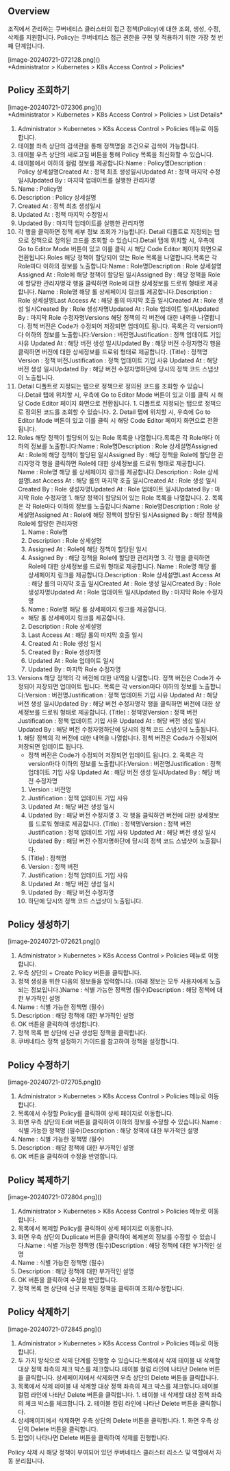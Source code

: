 
## Overview
조직에서 관리하는 쿠버네티스 클러스터의 접근 정책(Policy)에 대한 조회, 생성, 수정, 삭제를 지원합니다. Policy는 쿠버네티스 접근 권한을 구현 및 적용하기 위한 가장 첫 번째 단계입니다.

<p align="center">
<div>[image-20240721-072128.png]()</div>
*Administrator &gt; Kubernetes &gt; K8s Access Control &gt; Policies*
</p>

## Policy 조회하기
<p align="center">
<div>[image-20240721-072306.png]()</div>
*Administrator &gt; Kubernetes &gt; K8s Access Control &gt; Policies &gt; List Details*
</p>

1. Administrator > Kubernetes > K8s Access Control > Policies 메뉴로 이동합니다.
2. 테이블 좌측 상단의 검색란을 통해 정책명을 조건으로 검색이 가능합니다.
3. 테이블 우측 상단의 새로고침 버튼을 통해 Policy 목록을 최신화할 수 있습니다.
4. 테이블에서 이하의 컬럼 정보를 제공합니다:Name : Policy명Description : Policy 상세설명Created At : 정책 최초 생성일시Updated At : 정책 마지막 수정일시Updated By : 마지막 업데이트를 실행한 관리자명
  1. Name : Policy명
  2. Description : Policy 상세설명
  3. Created At : 정책 최초 생성일시
  4. Updated At : 정책 마지막 수정일시
  5. Updated By : 마지막 업데이트를 실행한 관리자명
5. 각 행을 클릭하면 정책 세부 정보 조회가 가능합니다. Detail 디폴트로 지정되는 탭으로 정책으로 정의된 코드를 조회할 수 있습니다.Detail 탭에 위치할 시, 우측에 Go to Editor Mode 버튼이 있고 이를 클릭 시 해당 Code Editor 페이지 화면으로 전환됩니다.Roles 해당 정책이 할당되어 있는 Role 목록을 나열합니다.목록은 각 Role마다 이하의 정보를 노출합니다:Name : Role명Description : Role 상세설명Assigned At : Role에 해당 정책이 할당된 일시Assigned By : 해당 정책을 Role에 할당한 관리자명각 행을 클릭하면 Role에 대한 상세정보를 드로워 형태로 제공합니다. Name : Role명 해당 롤 상세페이지 링크를 제공합니다.Description : Role 상세설명Last Access At : 해당 롤의 마지막 호출 일시Created At : Role 생성 일시Created By : Role 생성자명Updated At : Role 업데이트 일시Updated By : 마지막 Role 수정자명Versions 해당 정책의 각 버전에 대한 내역을 나열합니다. 정책 버전은 Code가 수정되어 저장되면 업데이트 됩니다. 목록은 각 version마다 이하의 정보를 노출합니다:Version : 버전명Justification : 정책 업데이트 기입 사유 Updated At : 해당 버전 생성 일시Updated By : 해당 버전 수정자명각 행을 클릭하면 버전에 대한 상세정보를 드로워 형태로 제공합니다. (Title) : 정책명Version : 정책 버전Justification : 정책 업데이트 기입 사유 Updated At : 해당 버전 생성 일시Updated By : 해당 버전 수정자명하단에 당시의 정책 코드 스냅샷이 노출됩니다.
  1. Detail 디폴트로 지정되는 탭으로 정책으로 정의된 코드를 조회할 수 있습니다.Detail 탭에 위치할 시, 우측에 Go to Editor Mode 버튼이 있고 이를 클릭 시 해당 Code Editor 페이지 화면으로 전환됩니다.
    1. 디폴트로 지정되는 탭으로 정책으로 정의된 코드를 조회할 수 있습니다.
    2. Detail 탭에 위치할 시, 우측에 Go to Editor Mode 버튼이 있고 이를 클릭 시 해당 Code Editor 페이지 화면으로 전환됩니다.
  2. Roles 해당 정책이 할당되어 있는 Role 목록을 나열합니다.목록은 각 Role마다 이하의 정보를 노출합니다:Name : Role명Description : Role 상세설명Assigned At : Role에 해당 정책이 할당된 일시Assigned By : 해당 정책을 Role에 할당한 관리자명각 행을 클릭하면 Role에 대한 상세정보를 드로워 형태로 제공합니다. Name : Role명 해당 롤 상세페이지 링크를 제공합니다.Description : Role 상세설명Last Access At : 해당 롤의 마지막 호출 일시Created At : Role 생성 일시Created By : Role 생성자명Updated At : Role 업데이트 일시Updated By : 마지막 Role 수정자명
    1. 해당 정책이 할당되어 있는 Role 목록을 나열합니다.
    2. 목록은 각 Role마다 이하의 정보를 노출합니다:Name : Role명Description : Role 상세설명Assigned At : Role에 해당 정책이 할당된 일시Assigned By : 해당 정책을 Role에 할당한 관리자명
      1. Name : Role명
      2. Description : Role 상세설명
      3. Assigned At : Role에 해당 정책이 할당된 일시
      4. Assigned By : 해당 정책을 Role에 할당한 관리자명
    3. 각 행을 클릭하면 Role에 대한 상세정보를 드로워 형태로 제공합니다. Name : Role명 해당 롤 상세페이지 링크를 제공합니다.Description : Role 상세설명Last Access At : 해당 롤의 마지막 호출 일시Created At : Role 생성 일시Created By : Role 생성자명Updated At : Role 업데이트 일시Updated By : 마지막 Role 수정자명
      1. Name : Role명 해당 롤 상세페이지 링크를 제공합니다.
        * 해당 롤 상세페이지 링크를 제공합니다.
      2. Description : Role 상세설명
      3. Last Access At : 해당 롤의 마지막 호출 일시
      4. Created At : Role 생성 일시
      5. Created By : Role 생성자명
      6. Updated At : Role 업데이트 일시
      7. Updated By : 마지막 Role 수정자명
  3. Versions 해당 정책의 각 버전에 대한 내역을 나열합니다. 정책 버전은 Code가 수정되어 저장되면 업데이트 됩니다. 목록은 각 version마다 이하의 정보를 노출합니다:Version : 버전명Justification : 정책 업데이트 기입 사유 Updated At : 해당 버전 생성 일시Updated By : 해당 버전 수정자명각 행을 클릭하면 버전에 대한 상세정보를 드로워 형태로 제공합니다. (Title) : 정책명Version : 정책 버전Justification : 정책 업데이트 기입 사유 Updated At : 해당 버전 생성 일시Updated By : 해당 버전 수정자명하단에 당시의 정책 코드 스냅샷이 노출됩니다.
    1. 해당 정책의 각 버전에 대한 내역을 나열합니다. 정책 버전은 Code가 수정되어 저장되면 업데이트 됩니다.
      * 정책 버전은 Code가 수정되어 저장되면 업데이트 됩니다.
    2. 목록은 각 version마다 이하의 정보를 노출합니다:Version : 버전명Justification : 정책 업데이트 기입 사유 Updated At : 해당 버전 생성 일시Updated By : 해당 버전 수정자명
      1. Version : 버전명
      2. Justification : 정책 업데이트 기입 사유
      3. Updated At : 해당 버전 생성 일시
      4. Updated By : 해당 버전 수정자명
    3. 각 행을 클릭하면 버전에 대한 상세정보를 드로워 형태로 제공합니다. (Title) : 정책명Version : 정책 버전Justification : 정책 업데이트 기입 사유 Updated At : 해당 버전 생성 일시Updated By : 해당 버전 수정자명하단에 당시의 정책 코드 스냅샷이 노출됩니다.
      1. (Title) : 정책명
      2. Version : 정책 버전
      3. Justification : 정책 업데이트 기입 사유
      4. Updated At : 해당 버전 생성 일시
      5. Updated By : 해당 버전 수정자명
      6. 하단에 당시의 정책 코드 스냅샷이 노출됩니다.

## Policy 생성하기
<p align="center">
<div>[image-20240721-072621.png]()</div>
</p>

1. Administrator > Kubernetes > K8s Access Control > Policies 메뉴로 이동합니다.
2. 우측 상단의 + Create Policy 버튼을 클릭합니다.
3. 정책 생성을 위한 다음의 정보들을 입력합니다. (아래 정보는 모두 사용자에게 노출되는 정보입니다.)Name : 식별 가능한 정책명 (필수)Description : 해당 정책에 대한 부가적인 설명
  1. Name : 식별 가능한 정책명 (필수)
  2. Description : 해당 정책에 대한 부가적인 설명
4. OK 버튼을 클릭하여 생성합니다.
5. 정책 목록 맨 상단에 신규 생성된 정책을 클릭합니다.
6. 쿠버네티스 정책 설정하기 가이드를 참고하여 정책을 설정합니다.

## Policy 수정하기
<p align="left">
<div>[image-20240721-072705.png]()</div>
</p>

1. Administrator > Kubernetes > K8s Access Control > Policies 메뉴로 이동합니다.
2. 목록에서 수정할 Policy를 클릭하여 상세 페이지로 이동합니다.
3. 화면 우측 상단의 Edit 버튼을 클릭하여 이하의 정보를 수정할 수 있습니다.Name : 식별 가능한 정책명 (필수)Description : 해당 정책에 대한 부가적인 설명
  1. Name : 식별 가능한 정책명 (필수)
  2. Description : 해당 정책에 대한 부가적인 설명
4. OK 버튼을 클릭하여 수정을 반영합니다.

## Policy 복제하기
<p align="left">
<div>[image-20240721-072804.png]()</div>
</p>

1. Administrator > Kubernetes > K8s Access Control > Policies 메뉴로 이동합니다.
2. 목록에서 복제할 Policy를 클릭하여 상세 페이지로 이동합니다.
3. 화면 우측 상단의 Duplicate 버튼을 클릭하여 복제본의 정보를 수정할 수 있습니다.Name : 식별 가능한 정책명 (필수)Description : 해당 정책에 대한 부가적인 설명
  1. Name : 식별 가능한 정책명 (필수)
  2. Description : 해당 정책에 대한 부가적인 설명
4. OK 버튼을 클릭하여 수정을 반영합니다.
5. 정책 목록 맨 상단에 신규 복제된 정책을 클릭하여 조회/수정합니다.

## Policy 삭제하기
<p align="left">
<div>[image-20240721-072845.png]()</div>
</p>

1. Administrator > Kubernetes > K8s Access Control > Policies 메뉴로 이동합니다.
2. 두 가지 방식으로 삭제 단계를 진행할 수 있습니다:목록에서 삭제 테이블 내 삭제할 대상 정책 좌측의 체크 박스를 체크합니다.테이블 컬럼 라인에 나타난 Delete 버튼을 클릭합니다. 상세페이지에서 삭제화면 우측 상단의 Delete 버튼을 클릭합니다.
  1. 목록에서 삭제 테이블 내 삭제할 대상 정책 좌측의 체크 박스를 체크합니다.테이블 컬럼 라인에 나타난 Delete 버튼을 클릭합니다.
    1. 테이블 내 삭제할 대상 정책 좌측의 체크 박스를 체크합니다.
    2. 테이블 컬럼 라인에 나타난 Delete 버튼을 클릭합니다.
  2. 상세페이지에서 삭제화면 우측 상단의 Delete 버튼을 클릭합니다.
    1. 화면 우측 상단의 Delete 버튼을 클릭합니다.
3. 팝업이 나타나면 Delete 버튼을 클릭하여 삭제를 진행합니다.

<Callout type="important">
Policy 삭제 시 해당 정책이 부여되어 있던 쿠버네티스 클러스터 리소스 및 역할에서 자동 분리됩니다. 
</Callout>
